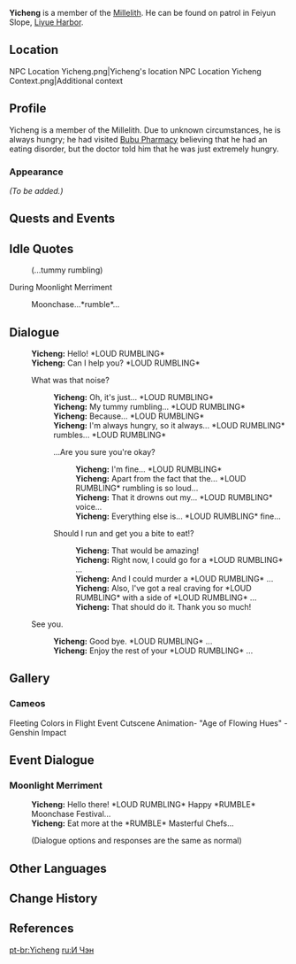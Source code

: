 {{Meta
<!-- REMOVE THIS TEMPLATE AFTER ADDING MISSING INFO -->
|missing_NPC_profile  = yes
}}
{{Character Infobox
|image            = NPC Yicheng.png
|type             = Open-World NPC
|region           = Liyue
|location         = Liyue
|title            = Millelith
|affiliation      = Millelith
}}
'''Yicheng''' is a member of the [[Millelith]]. He can be found on patrol in Feiyun Slope, [[Liyue Harbor]].

==Location==
<gallery>
NPC Location Yicheng.png|Yicheng's location
NPC Location Yicheng Context.png|Additional context
</gallery>

==Profile==
<!-- detailed story/lore information goes here -->
Yicheng is a member of the Millelith. Due to unknown circumstances, he is always hungry; he had visited [[Bubu Pharmacy]] believing that he had an eating disorder, but the doctor told him that he was just extremely hungry.

===Appearance===
''(To be added.)''

==Quests and Events==
{{Quests and Events}}

==Idle Quotes==
{{Dialogue Start}}
: {{DIcon|Idle}} (...tummy rumbling)
{{Dialogue End}}

;During Moonlight Merriment
{{Dialogue Start}}
: {{DIcon|Idle}} Moonchase...*rumble*...
{{Dialogue End}}

==Dialogue==
{{Dialogue Start}}
:'''Yicheng:''' Hello! *LOUD RUMBLING*
:'''Yicheng:''' Can I help you? *LOUD RUMBLING*
:{{DIcon}} What was that noise?
::'''Yicheng:''' Oh, it's just... *LOUD RUMBLING*
::'''Yicheng:''' My tummy rumbling... *LOUD RUMBLING*
::'''Yicheng:''' Because... *LOUD RUMBLING*
::'''Yicheng:''' I'm always hungry, so it always... *LOUD RUMBLING* rumbles... *LOUD RUMBLING*
::{{DIcon}} ...Are you sure you're okay?
:::'''Yicheng:''' I'm fine... *LOUD RUMBLING*
:::'''Yicheng:''' Apart from the fact that the... *LOUD RUMBLING* rumbling is so loud...
:::'''Yicheng:''' That it drowns out my... *LOUD RUMBLING* voice...
:::'''Yicheng:''' Everything else is... *LOUD RUMBLING* fine...
::{{DIcon}} Should I run and get you a bite to eat!?
:::'''Yicheng:''' That would be amazing!
:::'''Yicheng:''' Right now, I could go for a *LOUD RUMBLING* ...
:::'''Yicheng:''' And I could murder a *LOUD RUMBLING* ...
:::'''Yicheng:''' Also, I've got a real craving for *LOUD RUMBLING* with a side of *LOUD RUMBLING* ...
:::'''Yicheng:''' That should do it. Thank you so much!
:{{DIcon}} See you.
::'''Yicheng:''' Good bye. *LOUD RUMBLING* ...
::'''Yicheng:''' Enjoy the rest of your *LOUD RUMBLING* ...
{{Dialogue End}}

==Gallery==
===Cameos===
<gallery>
Fleeting Colors in Flight Event Cutscene Animation- "Age of Flowing Hues" - Genshin Impact
</gallery>

==Event Dialogue==
===Moonlight Merriment===
{{Dialogue Start}}
:'''Yicheng:''' Hello there! *LOUD RUMBLING* Happy *RUMBLE* Moonchase Festival...
:'''Yicheng:''' Eat more at the *RUMBLE* Masterful Chefs...
:;(Dialogue options and responses are the same as normal)
{{Dialogue End}}

==Other Languages==
{{Other Languages
|default_hidden = 1
|en      = Yicheng
|zhs     = 一成
|zhs_rm  = Yīchéng
|zht     = 一成
|zht_rm  = Yīchéng
|ja      = 一成
|ja_rm   = Issei{{Assumed}}
|ko      = 일성
|es      = Yicheng
|fr      = Yicheng
|ru      = И Чэн
|th      = Yicheng
|vi      = Yicheng
|de      = Yicheng
|id      = Yicheng
|pt      = Yicheng
|tr      = Yicheng
|it      = Yicheng
}}

==Change History==
{{Change History|1.0}}

==References==
{{Reflist}}

[[pt-br:Yicheng]]
[[ru:И Чэн]]